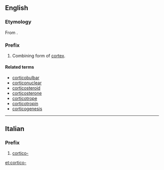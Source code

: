 ==English==

===Etymology===
From {{etyl|la}} {{term|lang=la|cortex||bark}}.

===Prefix===
{{en-prefix}}

# <span class="use-with-mention">Combining form of <span class="mention">[[cortex]]</span>.

====Related terms====
* [[corticobulbar]]
* [[corticonuclear]]
* [[corticosteroid]]
* [[corticosterone]]
* [[corticotrope]]
* [[corticotropin]]
* [[corticogenesis]]

----
==Italian==

===Prefix===
{{head|it|prefix}}

# [[#English|cortico-]]

[[et:cortico-]]